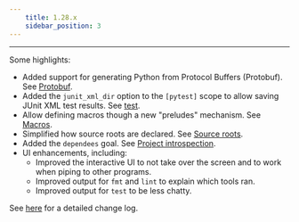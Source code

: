 ```yaml
---
    title: 1.28.x
    sidebar_position: 3
---
```


---

Some highlights:

- Added support for generating Python from Protocol Buffers (Protobuf). See [Protobuf](../../codegen/protobuf-and-grpc.mdx).
- Added the `junit_xml_dir` option to the `[pytest]` scope to allow saving JUnit XML test results. See [test](../../python/goals/test.mdx).
- Allow defining macros though a new "preludes" mechanism. See [Macros](../../writing-plugins/macros.mdx).
- Simplified how source roots are declared. See [Source roots](../../using-pants/concepts/source-roots.mdx).
- Added the `dependees` goal. See [Project introspection](../../using-pants/project-introspection.mdx).
- UI enhancements, including:
  - Improved the interactive UI to not take over the screen and to work when piping to other programs.
  - Improved output for `fmt` and `lint` to explain which tools ran.
  - Improved output for `test` to be less chatty.

See [here](https://github.com/pantsbuild/pants/blob/master/src/python/pants/notes/1.28.x.rst) for a detailed change log.
